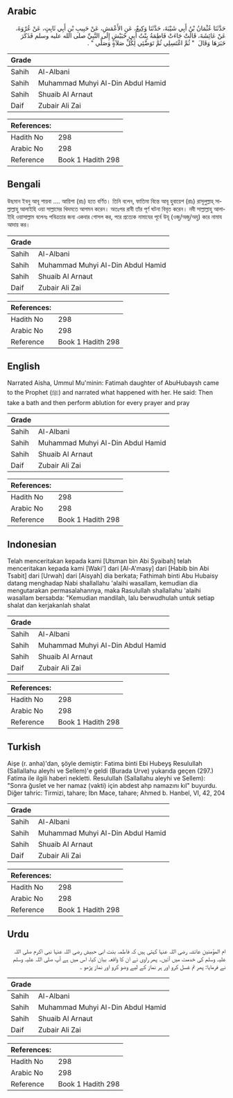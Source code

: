 ## Arabic


<div dir="rtl" lang="ar" style={{fontSize:'larger',backgroundColor:'#f8f9fa',padding:20}}>
حَدَّثَنَا عُثْمَانُ بْنُ أَبِي شَيْبَةَ، حَدَّثَنَا وَكِيعٌ، عَنِ الأَعْمَشِ، عَنْ حَبِيبِ بْنِ أَبِي ثَابِتٍ، عَنْ عُرْوَةَ، عَنْ عَائِشَةَ، قَالَتْ جَاءَتْ فَاطِمَةُ بِنْتُ أَبِي حُبَيْشٍ إِلَى النَّبِيِّ صلى الله عليه وسلم فَذَكَرَ خَبَرَهَا وَقَالَ ‏ "‏ ثُمَّ اغْتَسِلِي ثُمَّ تَوَضَّئِي لِكُلِّ صَلاَةٍ وَصَلِّي ‏"‏ ‏.‏
</div>
<div style={{backgroundColor:'#f8f9fa',padding:20, marginBottom: 10}}><table> <thead> <tr> <th>Grade</th> <th></th> </tr> </thead> <tbody> <tr><td>Sahih</td><td>Al-Albani</td></tr><tr><td>Sahih</td><td>Muhammad Muhyi Al-Din Abdul Hamid</td></tr><tr><td>Sahih</td><td>Shuaib Al Arnaut</td></tr><tr><td>Daif</td><td>Zubair Ali Zai</td></tr></tbody></table><table> <thead> <tr> <th>References:</th> <th></th> </tr> </thead> <tbody><tr><td>Hadith No</td><td>298</td></tr><tr><td>Arabic No</td><td>298</td></tr><tr><td>Reference</td><td>Book 1 Hadith 298</td></tr></tbody></table></div>

## Bengali


<div dir="ltr" lang="bn" style={{fontSize:'larger',backgroundColor:'#f8f9fa',padding:20}}>
উছমান ইবনু আবূ শায়বা .... আয়িশা (রাঃ) হতে বর্ণিত। তিনি বলেন, ফাতিমা বিন্তে আবূ হুবায়েশ (রাঃ) রাসূলুল্লাহ্ সাল্লাল্লাহু আলাইহি ওয়া সাল্লামের খিদমতে আগমন করেন। অতঃপর রাবী তাঁর পূর্ণ ঘটনা বিবৃত করেন। নবী সাল্লাল্লাহু আলাইহি ওয়াসাল্লাম বলেনঃ পবিত্রতার জন্য একবার গোসল কর, পরে প্রত্যেক নামাযের পূর্বে উযূ (ওজু/অজু/অযু) করে নামায আদায় কর।
</div>
<div style={{backgroundColor:'#f8f9fa',padding:20, marginBottom: 10}}><table> <thead> <tr> <th>Grade</th> <th></th> </tr> </thead> <tbody> <tr><td>Sahih</td><td>Al-Albani</td></tr><tr><td>Sahih</td><td>Muhammad Muhyi Al-Din Abdul Hamid</td></tr><tr><td>Sahih</td><td>Shuaib Al Arnaut</td></tr><tr><td>Daif</td><td>Zubair Ali Zai</td></tr></tbody></table><table> <thead> <tr> <th>References:</th> <th></th> </tr> </thead> <tbody><tr><td>Hadith No</td><td>298</td></tr><tr><td>Arabic No</td><td>298</td></tr><tr><td>Reference</td><td>Book 1 Hadith 298</td></tr></tbody></table></div>

## English


<div dir="ltr" lang="en" style={{fontSize:'larger',backgroundColor:'#f8f9fa',padding:20}}>
Narrated Aisha, Ummul Mu'minin: Fatimah daughter of AbuHubaysh came to the Prophet (ﷺ) and narrated what happened with her. He said: Then take a bath and then perform ablution for every prayer and pray
</div>
<div style={{backgroundColor:'#f8f9fa',padding:20, marginBottom: 10}}><table> <thead> <tr> <th>Grade</th> <th></th> </tr> </thead> <tbody> <tr><td>Sahih</td><td>Al-Albani</td></tr><tr><td>Sahih</td><td>Muhammad Muhyi Al-Din Abdul Hamid</td></tr><tr><td>Sahih</td><td>Shuaib Al Arnaut</td></tr><tr><td>Daif</td><td>Zubair Ali Zai</td></tr></tbody></table><table> <thead> <tr> <th>References:</th> <th></th> </tr> </thead> <tbody><tr><td>Hadith No</td><td>298</td></tr><tr><td>Arabic No</td><td>298</td></tr><tr><td>Reference</td><td>Book 1 Hadith 298</td></tr></tbody></table></div>

## Indonesian


<div dir="ltr" lang="id" style={{fontSize:'larger',backgroundColor:'#f8f9fa',padding:20}}>
Telah menceritakan kepada kami [Utsman bin Abi Syaibah] telah menceritakan kepada kami [Waki'] dari [Al-A'masy] dari [Habib bin Abi Tsabit] dari [Urwah] dari [Aisyah] dia berkata; Fathimah binti Abu Hubaisy datang menghadap Nabi shallallahu 'alaihi wasallam, kemudian dia mengutarakan permasalahannya, maka Rasulullah shallallahu 'alaihi wasallam bersabda: "Kemudian mandilah, lalu berwudhulah untuk setiap shalat dan kerjakanlah shalat
</div>
<div style={{backgroundColor:'#f8f9fa',padding:20, marginBottom: 10}}><table> <thead> <tr> <th>Grade</th> <th></th> </tr> </thead> <tbody> <tr><td>Sahih</td><td>Al-Albani</td></tr><tr><td>Sahih</td><td>Muhammad Muhyi Al-Din Abdul Hamid</td></tr><tr><td>Sahih</td><td>Shuaib Al Arnaut</td></tr><tr><td>Daif</td><td>Zubair Ali Zai</td></tr></tbody></table><table> <thead> <tr> <th>References:</th> <th></th> </tr> </thead> <tbody><tr><td>Hadith No</td><td>298</td></tr><tr><td>Arabic No</td><td>298</td></tr><tr><td>Reference</td><td>Book 1 Hadith 298</td></tr></tbody></table></div>

## Turkish


<div dir="ltr" lang="tr" style={{fontSize:'larger',backgroundColor:'#f8f9fa',padding:20}}>
Aişe (r. anha)'dan, şöyle demiştir: Fatima binti Ebi Hubeyş Resulullah (Sallallahu aleyhi ve Sellem)'e geldi (Burada Urve) yukarıda geçen (297.) Fatima ile ilgili haberi nekletti. Resulullah (Sallallahu aleyhi ve Sellem): "Sonra ğuslet ve her namaz (vakti) için abdest ahp namazını kıl" buyurdu. Diğer tahric: Tirmizi, tahare; İbn Mace, tahare; Ahmed b. Hanbel, VI, 42, 204
</div>
<div style={{backgroundColor:'#f8f9fa',padding:20, marginBottom: 10}}><table> <thead> <tr> <th>Grade</th> <th></th> </tr> </thead> <tbody> <tr><td>Sahih</td><td>Al-Albani</td></tr><tr><td>Sahih</td><td>Muhammad Muhyi Al-Din Abdul Hamid</td></tr><tr><td>Sahih</td><td>Shuaib Al Arnaut</td></tr><tr><td>Daif</td><td>Zubair Ali Zai</td></tr></tbody></table><table> <thead> <tr> <th>References:</th> <th></th> </tr> </thead> <tbody><tr><td>Hadith No</td><td>298</td></tr><tr><td>Arabic No</td><td>298</td></tr><tr><td>Reference</td><td>Book 1 Hadith 298</td></tr></tbody></table></div>

## Urdu


<div dir="rtl" lang="ur" style={{fontSize:'larger',backgroundColor:'#f8f9fa',padding:20}}>
ام المؤمنین عائشہ رضی اللہ عنہا کہتی ہیں کہ فاطمہ بنت ابی حبیش رضی اللہ عنہا نبی اکرم صلی اللہ علیہ وسلم کی خدمت میں آئیں۔ پھر راوی نے ان کا واقعہ بیان کیا، اس میں ہے آپ صلی اللہ علیہ وسلم نے فرمایا: پھر تم غسل کرو اور ہر نماز کے لیے وضو کرو اور نماز پڑھو ۔
</div>
<div style={{backgroundColor:'#f8f9fa',padding:20, marginBottom: 10}}><table> <thead> <tr> <th>Grade</th> <th></th> </tr> </thead> <tbody> <tr><td>Sahih</td><td>Al-Albani</td></tr><tr><td>Sahih</td><td>Muhammad Muhyi Al-Din Abdul Hamid</td></tr><tr><td>Sahih</td><td>Shuaib Al Arnaut</td></tr><tr><td>Daif</td><td>Zubair Ali Zai</td></tr></tbody></table><table> <thead> <tr> <th>References:</th> <th></th> </tr> </thead> <tbody><tr><td>Hadith No</td><td>298</td></tr><tr><td>Arabic No</td><td>298</td></tr><tr><td>Reference</td><td>Book 1 Hadith 298</td></tr></tbody></table></div>